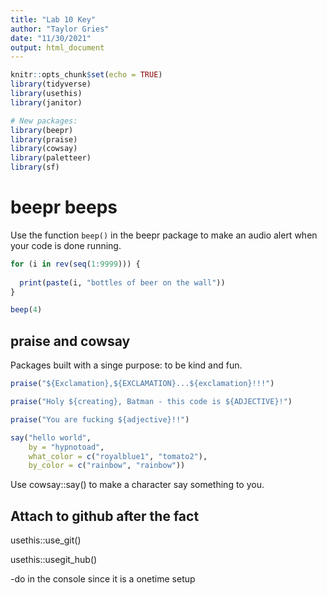```yaml
---
title: "Lab 10 Key"
author: "Taylor Gries"
date: "11/30/2021"
output: html_document
---
```


```r
knitr::opts_chunk$set(echo = TRUE)
library(tidyverse)
library(usethis)
library(janitor)

# New packages:
library(beepr)
library(praise)
library(cowsay)
library(paletteer)
library(sf)
```


# beepr beeps

Use the function `beep()` in the beepr package to make an audio alert when your code is done running.

```r
for (i in rev(seq(1:9999))) {
  
  print(paste(i, "bottles of beer on the wall"))
}

beep(4)
```


## praise and cowsay

Packages built with a singe purpose: to be kind and fun. 

```r
praise("${Exclamation},${EXCLAMATION}...${exclamation}!!!")

praise("Holy ${creating}, Batman - this code is ${ADJECTIVE}!")

praise("You are fucking ${adjective}!!")

say("hello world",
    by = "hypnotoad",
    what_color = c("royalblue1", "tomato2"),
    by_color = c("rainbow", "rainbow"))
```


Use cowsay::say() to make a character say something to you.

## Attach to github after the fact

usethis::use_git() 

usethis::usegit_hub()

-do in the console since it is a onetime setup









